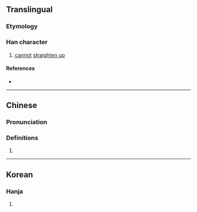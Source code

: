 {{character info/new}}
==Translingual==

===Etymology===
{{Han compound|亻|夙|c1=s|c2=p|ls=psc}}

===Han character===
{{Han char|rn=9|rad=人|as=06|sn=8|four=27210|canj=OHNN|ids=⿰亻夙}}

# [[cannot]] [[straighten up]]

====References====
* {{Han ref|kx=0100.050|dkj=00544|hdz=10151.010|uh=3449|ud=13385}}

----

==Chinese==
{{zh-forms}}

===Pronunciation===
{{zh-pron
|m=sù
|c=cuk1
|mc=y
|oc=
|ma=
|cat=v
}}

===Definitions===
{{zh-hanzi}}

# {{zh-only|傗㑉}}

----

==Korean==

===Hanja===
{{ko-hanja|hangeul=숙|rv=suk|mr=suk|y=swuk|eumhun=[[펴다|펴지지]] [[않다]]|ehrv=pyeojiji anta|ehmr=pyŏjiji ant'a|ehy=phyecici anhta}}

# {{rfdef|ko|sort=人06}}